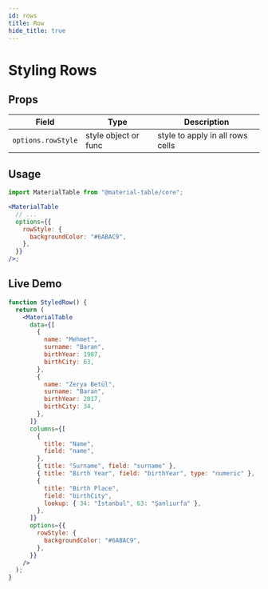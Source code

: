 ```yaml
---
id: rows
title: Row
hide_title: true
---
```


# Styling Rows


## Props

| Field              | Type                 | Description                      |
| ------------------ | -------------------- | -------------------------------- |
| `options.rowStyle` | style object or func | style to apply in all rows cells |

## Usage

```jsx
import MaterialTable from "@material-table/core";

<MaterialTable
  // ...
  options={{
    rowStyle: {
      backgroundColor: "#6ABAC9",
    },
  }}
/>;
```

## Live Demo

<InfoBannerAboutGlobalVarsInDemos />

```jsx live
function StyledRow() {
  return (
    <MaterialTable
      data={[
        {
          name: "Mehmet",
          surname: "Baran",
          birthYear: 1987,
          birthCity: 63,
        },
        {
          name: "Zerya Betül",
          surname: "Baran",
          birthYear: 2017,
          birthCity: 34,
        },
      ]}
      columns={[
        {
          title: "Name",
          field: "name",
        },
        { title: "Surname", field: "surname" },
        { title: "Birth Year", field: "birthYear", type: "numeric" },
        {
          title: "Birth Place",
          field: "birthCity",
          lookup: { 34: "İstanbul", 63: "Şanlıurfa" },
        },
      ]}
      options={{
        rowStyle: {
          backgroundColor: "#6ABAC9",
        },
      }}
    />
  );
}
```
